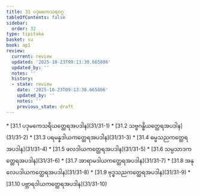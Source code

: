 ```yaml
---
title: 31 ပဒုမကေသရဝဂ္ဂ
tableOfContents: false
sidebar:
  order: 32
type: tipitaka
basket: su
book: ap1
review:
  current: review
  updated: '2025-10-23T09:13:30.665806'
  updated_by: ''
  notes: ''
  history:
  - state: review
    date: '2025-10-23T09:13:30.665806'
    updated_by: ''
    notes: ''
    previous_state: draft
---
```



<ReviewStatus review={frontmatter.review} showDetails={true} />

<HypothesisAnnotation frontmatter={frontmatter} />

<DynamicBreadcrumb />



<TableOfContents book="ap1" section="31">
* [31.1 ပဒုမကေသရိယတ္ထေရအပဒါန](31/31-1)
* [31.2 သဗ္ဗဂန္ဓိယတ္ထေရအပဒါန](31/31-2)
* [31.3 ပရမန္နဒါယကတ္ထေရအပဒါန](31/31-3)
* [31.4 ဓမ္မသညကတ္ထေရအပဒါန](31/31-4)
* [31.5 ဖလဒါယကတ္ထေရအပဒါန](31/31-5)
* [31.6 သမ္ပသာဒကတ္ထေရအပဒါန](31/31-6)
* [31.7 အာရာမဒါယကတ္ထေရအပဒါန](31/31-7)
* [31.8 အနုလေပဒါယကတ္ထေရအပဒါန](31/31-8)
* [31.9 ဗုဒ္ဓသညကတ္ထေရအပဒါန](31/31-9)
* [31.10 ပဗ္ဘာရဒါယကတ္ထေရအပဒါန](31/31-10)
</TableOfContents>
